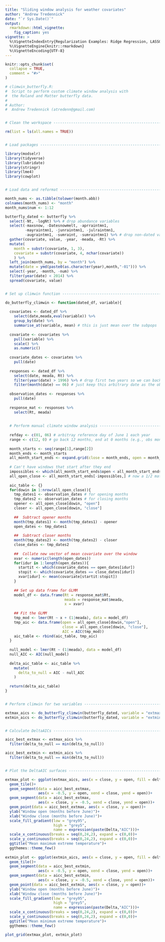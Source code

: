 ```yaml
---
title: "Sliding window analysis for weather covariates"
author: "Andrew Tredennick"
date: "`r Sys.Date()`"
output:
  rmarkdown::html_vignette:
    fig_caption: yes
vignette: >
  %\VignetteIndexEntry{Regularization Examples: Ridge Regression, LASSO, and Elastic Net}
  %\VignetteEngine{knitr::rmarkdown}
  %\VignetteEncoding{UTF-8}
---
```


```r
knitr::opts_chunk$set(
  collapse = TRUE,
  comment = "#>"
)
```

```r
# climwin_butterfly.R: 
#  Script to perform custom climate window analysis with
#  the Roland and Matter butterfly data.
#
# Author:
#  Andrew Tredennick (atredenn@gmail.com)


# Clean the workspace -----------------------------------------------------

rm(list = ls(all.names = TRUE))


# Load packages -----------------------------------------------------------

library(modselr)
library(tidyverse)
library(lubridate)
library(stringr)
library(lme4)
library(cowplot)


# Load data and reformat --------------------------------------------------

month_nums <- as.tibble(tolower(month.abb))
colnames(month_nums) <- "month"
month_nums$num <- 1:12

butterfly_dated <- butterfly %>%
  select(-Nt, -logNt) %>% # drop abundance variables
  select(-maxsnow, -Datesnowmelt, -aprraintmn1, 
         -mayraintmn1, -junraintmn1, -julraintmn1, 
         -augraintmn1, -sumraint, -sumraintmn1) %>% # drop non-dated variables
  gather(covariate, value, -year, -meada, -Rt) %>%
  mutate(
    month = substr(covariate, 1, 3),
    covariate = substr(covariate, 4, nchar(covariate))
    ) %>%
  left_join(month_nums, by = "month") %>%
  mutate(date = ymd(paste0(as.character(year),month,"-01"))) %>%
  select(-year, -month, -num) %>%
  filter(year(date) < 2014) %>%
  spread(covariate, value)


# Set up climwin function --------------------------------------------------

do_butterfly_climwin <- function(dated_df, variable){
  
  covariates <- dated_df %>%
    select(date,meada,eval(variable)) %>%
    group_by(date) %>%
    summarise_at(variable, mean) # this is just mean over the subpops
  
  covariate <- covariates %>%
    pull(variable) %>%
    scale() %>%
    as.numeric()
  
  covariate_dates <- covariates %>%
    pull(date)
  
  responses <- dated_df %>%
    select(date, meada, Rt) %>%
    filter(year(date) > 1996) %>% # drop first two years so we can back one year
    filter(month(date) == 06) # just keep this arbitrary date as the obs day
  
  observation_dates <- responses %>%
    pull(date)
  
  response_mat <- responses %>%
    select(Rt, meada)
  
  
  # Perform manual climate window analysis ----------------------------------
  
  refday <- c(01, 06) # arbitray reference day of June 1 each year
  range <- c(12, 0) # go back 12 months, end at 0 months (e.g., obs month)
  
  month_starts <- seq(range[1],range[2])
  month_ends <- month_starts
  all_month_start_ends <- expand.grid(close = month_ends, open = month_starts)
  
  # Can't have windows that start after they end
  impossibles <- which(all_month_start_ends$open < all_month_start_ends$close)
  all_open_close <- all_month_start_ends[-impossibles,] # now a 1/2 matrix
  
  aic_table <- {}
  for(dowin in 1:nrow(all_open_close)){
    tmp_dates1 <- observation_dates # for opening months
    tmp_dates2 <- observation_dates # for closing months
    opener <- all_open_close[dowin, "open"]
    closer <- all_open_close[dowin, "close"]
    
    ##  Subtract opener months
    month(tmp_dates1) <- month(tmp_dates1) - opener
    open_dates <- tmp_dates1
    
    ##  Subtract closer months
    month(tmp_dates2) <- month(tmp_dates2) - closer
    close_dates <- tmp_dates2
    
    ##  Collate new vector of mean covariate over the window
    xvar <- numeric(length(open_dates))
    for(idur in 1:length(open_dates)){
      startit <- which(covariate_dates == open_dates[idur])
      stopit <- which(covariate_dates == close_dates[idur])
      xvar[idur] <- mean(covariate[startit:stopit])
    }
    
    ## Set up data frame for GLMM
    model_df <- data.frame(Rt = response_mat$Rt,
                           meada = response_mat$meada,
                           x = xvar)
    
    ## Fit the GLMM
    tmp_mod <- lmer(Rt ~ x + (1|meada), data = model_df)
    tmp_aic <- data.frame(open = all_open_close[dowin,"open"],
                          close = all_open_close[dowin, "close"],
                          AIC = AIC(tmp_mod))
    aic_table <- rbind(aic_table, tmp_aic)
  }
  
  null_model <- lmer(Rt ~ (1|meada), data = model_df)
  null_AIC <- AIC(null_model)
  
  delta_aic_table <- aic_table %>% 
    mutate(
      delta_to_null = AIC - null_AIC
    )
  
  return(delta_aic_table)
}


# Perform climwin for two variables ---------------------------------------

extmax_aics <- do_butterfly_climwin(butterfly_dated, variable = "extmax")
extmin_aics <- do_butterfly_climwin(butterfly_dated, variable = "extmin")


# Calculate DeltaAICs -----------------------------------------------------

aicc_best_extmax <- extmax_aics %>% 
  filter(delta_to_null == min(delta_to_null))

aicc_best_extmin <- extmin_aics %>% 
  filter(delta_to_null == min(delta_to_null))


# Plot the DeltaAIC surfaces ----------------------------------------------

extmax_plot <- ggplot(extmax_aics, aes(x = close, y = open, fill = delta_to_null))+
  geom_tile()+
  geom_segment(data = aicc_best_extmax, 
               aes(x = -0.5, y = open, xend = close, yend = open))+
  geom_segment(data = aicc_best_extmax, 
               aes(x = close, y = -0.5, xend = close, yend = open))+
  geom_point(data = aicc_best_extmax, aes(x = close, y = open))+
  ylab("Window open (months before June)")+
  xlab("Window close (months before June)")+
  scale_fill_gradient(low = "grey95", 
                      high = "grey5", 
                      name = expression(paste(Delta,"AIC")))+
  scale_x_continuous(breaks = seq(0,24,2), expand = c(0,0))+
  scale_y_continuous(breaks = seq(0,24,2), expand = c(0,0))+
  ggtitle("Mean maximum extreme temperature")+
  ggthemes::theme_few()
  
extmin_plot <- ggplot(extmin_aics, aes(x = close, y = open, fill = delta_to_null))+
  geom_tile()+
  geom_segment(data = aicc_best_extmin, 
               aes(x = -0.5, y = open, xend = close, yend = open))+
  geom_segment(data = aicc_best_extmin, 
               aes(x = close, y = -0.5, xend = close, yend = open))+
  geom_point(data = aicc_best_extmin, aes(x = close, y = open))+
  ylab("Window open (months before June)")+
  xlab("Window close (months before June)")+
  scale_fill_gradient(low = "grey95", 
                      high = "grey5", 
                      name = expression(paste(Delta,"AIC")))+
  scale_x_continuous(breaks = seq(0,24,2), expand = c(0,0))+
  scale_y_continuous(breaks = seq(0,24,2), expand = c(0,0))+
  ggtitle("Mean minimum extreme temperature")+
  ggthemes::theme_few()

plot_grid(extmax_plot, extmin_plot)
  

```
